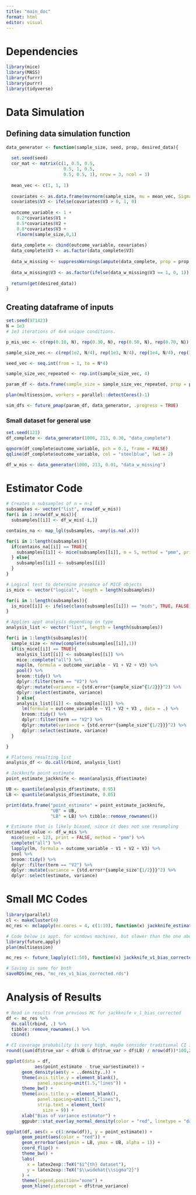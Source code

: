 ```yaml
---
title: "main_doc"
format: html
editor: visual
---
```


# Dependencies

```r
library(mice)
library(MASS)
library(furrr)
library(purrr)
library(tidyverse)
```

# Data Simulation

## Defining data simulation function

```r
data_generator <- function(sample_size, seed, prop, desired_data){
  
  set.seed(seed)
  cor_mat <- matrix(c(1, 0.5, 0.5, 
                      0.5, 1, 0.5, 
                      0.5, 0.5, 1), nrow = 3, ncol = 3)
  
  mean_vec <- c(1, 1, 1)
  
  covariates <- as.data.frame(mvrnorm(sample_size, mu = mean_vec, Sigma = cor_mat))
  covariates$V3 <- ifelse(covariates$V3 > 0, 1, 0)
  
  outcome_variable <- 1 + 
    0.2*covariates$V1 + 
    0.5*covariates$V2 +  
    0.8*covariates$V3 +
    rlnorm(sample_size,0,1)
  
  data_complete <- cbind(outcome_variable, covariates)
  data_complete$V3 <- as.factor(data_complete$V3)
  
  data_w_missing <- suppressWarnings(ampute(data_complete, prop = prop, mech = "MAR", patterns = c(0, 1, 1, 1))$amp)
  
  data_w_missing$V3 <- as.factor(ifelse(data_w_missing$V3 == 1, 0, 1))
  
  return(get(desired_data))
}
```

## Creating dataframe of inputs

```r
set.seed(971423)
N = 1e3 
# 1e3 iterations of 4x4 unique conditions. 

p_mis_vec <- c(rep(0.10, N), rep(0.30, N), rep(0.50, N), rep(0.70, N))

sample_size_vec <- c(rep(1e2, N/4), rep(1e3, N/4), rep(1e4, N/4), rep(1e5, N/4))

seed_vec <- seq.int(from = 1, to = N*4)

sample_size_vec_repeated <- rep.int(sample_size_vec, 4)

param_df <- data.frame(sample_size = sample_size_vec_repeated, prop = p_mis_vec, seed = seed_vec)

plan(multisession, workers = parallel::detectCores()-1)

sim_dfs <- future_pmap(param_df, data_generator, .progress = TRUE)
```

### Small dataset for general use

```r
set.seed(123)
df_complete <- data_generator(1000, 213, 0.30, "data_complete")

qqnorm(df_complete$outcome_variable, pch = 0.1, frame = FALSE)
qqline(df_complete$outcome_variable, col = "steelblue", lwd = 2)

df_w_mis <- data_generator(1000, 213, 0.01, "data_w_missing")
```

# Estimator Code 
```r
# Creates n subsamples of n = n-1 
subsamples <- vector("list", nrow(df_w_mis))
for(i in 1:nrow(df_w_mis)){
  subsamples[[i]] <- df_w_mis[-i,]}

contains_na <- map_lgl(subsamples, ~any(is.na(.x)))

for(i in 1:length(subsamples)){
  if(contains_na[[i]] == TRUE){
    subsamples[[i]] <- mice(subsamples[[i]], m = 5, method = "pmm", print=FALSE)
  } else{
    subsamples[[i]] <- subsamples[[i]]
  }
}

# Logical test to determine presence of MICE objects 
is_mice <- vector("logical", length = length(subsamples))

for(i in 1:length(subsamples)){
  is_mice[[i]] <- ifelse(class(subsamples[[i]]) == "mids", TRUE, FALSE)
}

# Applies appt analysis depending on type 
analysis_list <- vector("list", length = length(subsamples))

for(i in 1:length(subsamples)){
  sample_size <- nrow(complete(subsamples[[i]],1))
  if(is_mice[[i]] == TRUE){
    analysis_list[[i]] <- subsamples[[i]] %>%
    mice::complete("all") %>%
    map(lm, formula = outcome_variable ~ V1 + V2 + V3) %>%
    pool() %>%
    broom::tidy() %>%
    dplyr::filter(term == "V2") %>%
    dplyr::mutate(variance = {std.error*{sample_size^{1/2}}}^2) %>%
    dplyr::select(estimate, variance) 
    } else{
    analysis_list[[i]] <- subsamples[[i]] %>%
      lm(formula = outcome_variable ~ V1 + V2 + V3 , data = .) %>%
      broom::tidy() %>%
      dplyr::filter(term == "V2") %>%
      dplyr::mutate(variance = {std.error*{sample_size^{1/2}}}^2) %>%
      dplyr::select(estimate, variance)
  }

}

# Flattens resulting list
analysis_df <- do.call(rbind, analysis_list)

# Jackknife point estimate
point_estimate_jackknife <- mean(analysis_df$estimate)

UB <- quantile(analysis_df$estimate, 0.95)
LB <- quantile(analysis_df$estimate, 0.05)

print(data.frame("point_estimate" = point_estimate_jackknife, 
                 "UB" = UB, 
                 "LB" = LB) %>% tibble::remove_rownames())

# Estimate that is likely biased, since it does not use resampling 
estimated_value <- df_w_mis %>%
  mice(seed = 123, print = FALSE, method = "pmm") %>%
  complete("all") %>%
  lapply(lm, formula = outcome_variable ~ V1 + V2 + V3) %>%
  pool %>%
  broom::tidy() %>%
  dplyr::filter(term == "V2") %>%
  dplyr::mutate(variance = {std.error*{sample_size^{1/2}}}^2) %>%
  dplyr::select(estimate, variance)
```

# Small MC Codes 

```r
library(parallel)
cl <- makeCluster(4)
mc_res <- mclapply(mc.cores = 4, c(1:10), function(x) jackknife_estimator(df_w_mis, seed = x))

# Code below is appt. for windows machines, but slower than the one above. 
library(future.apply)
plan(multisession)

mc_res <- future_lapply(c(1:50), function(x) jackknife_v1_bias_corrected(df_w_mis, seed = x))

# Saving is same for both
saveRDS(mc_res, "mc_res_v1_bias_corrected.rds")
```

# Analysis of Results 
```r
# Read in results from previous MC for jackknife v_1_bias_corrected
df <- mc_res %>%
  do.call(rbind, .) %>%
  tibble::remove_rownames(.) %>%
  cbind()

# CI coverage probability is very high, maybe consider traditional CI instead of percentile? 
round((sum(df$true_var < df$UB & df$true_var > df$LB) / nrow(df))*100,2)

ggplot(data = df,
           aes(point_estimate - true_var$estimate)) + 
      geom_density(aes(y = ..density..)) + 
      theme(axis.title.y = element_blank(), 
            panel.spacing=unit(1.5,"lines")) + 
      theme_bw() + 
      theme(axis.title.y = element_blank(), 
            panel.spacing=unit(1.5,"lines"), 
            strip.text = element_text(
              size = 9)) + 
      xlab("Bias of variance estimator") + 
      ggpubr::stat_overlay_normal_density(color = "red", linetype = "dashed")

ggplot(df, aes(x = c(1:nrow(df)), y = point_estimate)) + 
      geom_point(aes(color = "red")) + 
      geom_errorbar(aes(ymin = LB, ymax = UB, alpha = 1)) + 
      coord_flip() + 
      theme_bw() + 
      labs(
        x = latex2exp::TeX("$i^{th} dataset"), 
        y = latex2exp::TeX("$\\widehat{\\sigma^2}")
      ) + 
      theme(legend.position="none") + 
      geom_hline(yintercept = df$true_variance)
```
